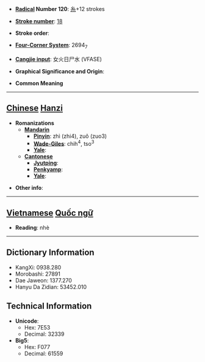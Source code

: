 * '''[[Wiktionary:Chinese radical index| Radical]] Number 120''': [[Wiktionary:Chinese radical index 糸|糸]]+12 strokes

* '''[[Wiktionary:Chinese total strokes index|Stroke number]]''': [[Wiktionary:Chinese total strokes index 18|18]]

* '''Stroke order''': 

* '''[[Wiktionary:Chinese four corner index|Four-Corner System]]''': 2694<sub>7</sub>

* '''[[Wiktionary:Chinese Cangjie index|Cangjie input]]''': 女火日尸水 (VFASE)

* '''Graphical Significance and Origin''': 

* '''Common Meaning'''

----

== [[Chinese]] [[Hanzi]] ==

* '''Romanizations'''
** '''[[Mandarin]]'''
*** '''[[Pinyin]]''': zhì (zhi4), zuǒ (zuo3)
*** '''[[Wade-Giles]]''': chih<sup>4</sup>, tso<sup>3</sup>
*** '''[[Yale]]''': 
** '''[[Cantonese]]'''
*** '''[[Jyutping]]''':
*** '''[[Penkyamp]]''': 
*** '''[[Yale]]''': 

* '''Other info''': 


----

== [[Vietnamese]] [[Quốc ngữ]] ==

* '''Reading''': nhè

----

== Dictionary Information ==

* KangXi: 0938.280
* Morobashi: 27891
* Dae Jaweon: 1377.270
* Hanyu Da Zidian: 53452.010

== Technical Information ==

* '''Unicode''':
** Hex: 7E53
** Decimal: 32339
* '''Big5''':
** Hex: F077
** Decimal: 61559